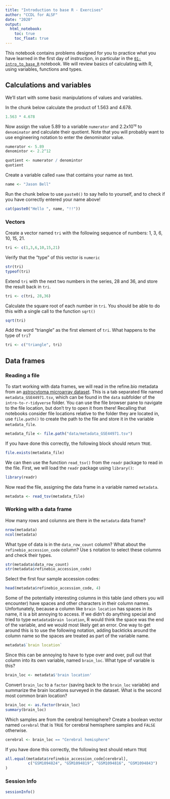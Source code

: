 ```yaml
---
title: "Introduction to base R - Exercises"
author: "CCDL for ALSF"
date: "2020"
output:
  html_notebook:
    toc: true
    toc_float: true
---
```


This notebook contains problems designed for you to practice what you have learned in the first day of instruction, in particular in the [`01-intro_to_base_R`](01-intro_to_base_R-live.Rmd) notebook.
We will review basics of calculating with R, using variables, functions and types.

## Calculations and variables

We'll start with some basic manipulations of values and variables.

In the chunk below calculate the product of 1.563 and 4.678.

```r
1.563 * 4.678
```

Now assign the value 5.89 to a variable `numerator` and 2.2x10¹² to `denominator` and calculate their quotient. 
Note that you will probably want to use engineering notation to enter the denominator value.

```r
numerator <- 5.89
denomintor <- 2.2^12

quotient <- numerator / denomintor
quotient
```

Create a variable called `name` that contains your name as text.

```r
name <- "Jason Bell"
```

Run the chunk below to use `paste0()` to say hello to yourself, and to check if you have correctly entered your name above!

```r
cat(paste0("Hello ", name, "!!"))
```


### Vectors

Create a vector named `tri` with the following sequence of numbers: 1, 3, 6, 10, 15, 21. 

```r
tri <- c(1,3,6,10,15,21)
```

Verify that the "type" of this vector is `numeric`

```r
str(tri)
typeof(tri)
```

Extend `tri` with the next two numbers in the series, 28 and 36, and store the result back in `tri`.

```r
tri <- c(tri, 28,36)
```


Calculate the square root of each number in `tri`. 
You should be able to do this with a single call to the function `sqrt()`

```r
sqrt(tri)
```

Add the word "triangle" as the first element of `tri`.
What happens to the type of `tri`?

```r
tri <- c("triangle", tri)
```

## Data frames

### Reading a file

To start working with data frames, we will read in the refine.bio metadata from an [astrocytoma microarray dataset](https://www.refine.bio/experiments/GSE44971/gene-expression-data-from-pilocytic-astrocytoma-tumour-samples-and-normal-cerebellum-controls).
This is a tab separated file named `metadata_GSE44971.tsv`, which can be found in the `data` subfolder of the `intro-to-r-tidyverse` folder. 
You can use the file browser pane to navigate to the file location, but don't try to open it from there!
Recalling that notebooks consider file locations relative to the folder they are located in, use `file.path()` to create the path to the file and store it in the variable `metadata_file`.

```r
metadata_file <- file.path("data/metadata_GSE44971.tsv")
```

If you have done this correctly, the following block should return `TRUE`.

```r
file.exists(metadata_file)
```

We can then use the function `read_tsv()` from the `readr` package to read in the file.
First, we will load the `readr` package using `library()`:

```r
library(readr)
```

Now read the file, assigning the data frame in a variable named `metadata`.

```r
metadata <- read_tsv(metadata_file)
```

### Working with a data frame

How many rows and columns are there in the `metadata` data frame?

```r
nrow(metadata)
ncol(metadata)
```

What type of data is in the `data_row_count` column?
What about the `refinebio_accession_code` column?
Use `$` notation to select these columns and check their types.

```r
str(metadata$data_row_count)
str(metadata$refinebio_accession_code)

```

Select the first four sample accession codes:

```r
head(metadata$refinebio_accession_code, 4)
```



Some of the potentially interesting columns in this table (and others you will encounter) have spaces and other characters in their column names. 
Unfortunately, because a column like `brain location` has spaces in its name, it is a bit annoying to access.
If we didn't do anything special and tried to type `metadata$brain location`, R would think the space was the end of the variable, and we would most likely get an error.
One way to get around this is to use the following notation, adding backticks around the column name so the spaces are treated as part of the variable name.

```r
metadata$`brain location`
```

Since this can be annoying to have to type over and over, pull out that column into its own variable, named `brain_loc`. 
What type of variable is this?
```r
brain_loc <- metadata$'brain location'
```

Convert `brain_loc` to a `factor` (saving back to the `brain_loc` variable) and summarize the brain locations surveyed in the dataset.
What is the second most common brain location?

```r
brain_loc <- as.factor(brain_loc)
summary(brain_loc)
```

Which samples are from the cerebral hemisphere? 
Create a boolean vector named `cerebral` that is `TRUE` for cerebral hemisphere samples and `FALSE` otherwise.

```r
cerebral <- brain_loc == "Cerebral hemisphere"
```

If you have done this correctly, the following test should return `TRUE`
```r
all.equal(metadata$refinebio_accession_code[cerebral], 
          c("GSM1094824", "GSM1094819", "GSM1094816", "GSM1094843")
)
```



### Session Info

```r
sessionInfo()
```

